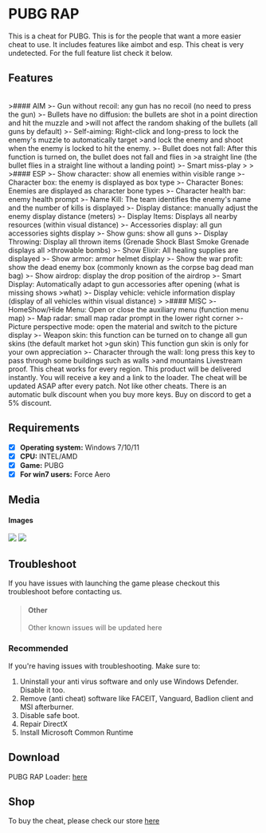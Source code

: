 # PUBG RAP

<div className="p-4 border border-gray-200 dark:border-gray-900 rounded mt-6">
This is a cheat for PUBG. This is for the people that want a more easier cheat to use.
It includes features like aimbot and esp. 
This cheat is very undetected.
For the full feature list check it below.
</div>

## Features

<br />
>#### AIM
>- Gun without recoil: any gun has no recoil (no need to press the gun)
>- Bullets have no diffusion: the bullets are shot in a point direction and hit the muzzle and >will not affect the random shaking of the bullets (all guns by default)
>- Self-aiming: Right-click and long-press to lock the enemy's muzzle to automatically target >and lock the enemy and shoot when the enemy is locked to hit the enemy.
>- Bullet does not fall: After this function is turned on, the bullet does not fall and flies in >a straight line (the bullet flies in a straight line without a landing point)
>- Smart miss-play
>
>
>#### ESP
>- Show character: show all enemies within visible range
>- Character box: the enemy is displayed as box type
>- Character Bones: Enemies are displayed as character bone types
>- Character health bar: enemy health prompt
>- Name Kill: The team identifies the enemy's name and the number of kills is displayed
>- Display distance: manually adjust the enemy display distance (meters)
>- Display Items: Displays all nearby resources (within visual distance)
>- Accessories display: all gun accessories sights display
>- Show guns: show all guns
>- Display Throwing: Display all thrown items (Grenade Shock Blast Smoke Grenade displays all >throwable bombs)
>- Show Elixir: All healing supplies are displayed
>- Show armor: armor helmet display
>- Show the war profit: show the dead enemy box (commonly known as the corpse bag dead man bag)
>- Show airdrop: display the drop position of the airdrop
>- Smart Display: Automatically adapt to gun accessories after opening (what is missing shows >what)
>- Display vehicle: vehicle information display (display of all vehicles within visual distance)
>
>#### MISC
>- HomeShow/Hide Menu: Open or close the auxiliary menu (function menu map)
>- Map radar: small map radar prompt in the lower right corner
>- Picture perspective mode: open the material and switch to the picture display
>- Weapon skin: this function can be turned on to change all gun skins (the default market hot >gun skin) This function gun skin is only for your own appreciation
>- Character through the wall: long press this key to pass through some buildings such as walls >and mountains

<Callout>
Livestream proof.
This cheat works for every region.
This product will be delivered instantly. You will receive a key and a link to the loader.
The cheat will be updated ASAP after every patch. Not like other cheats.
There is an automatic bulk discount when you buy more keys.
Buy on discord to get a 5% discount.
</Callout>

## Requirements

- [x] **Operating system:** Windows 7/10/11
- [x] **CPU:** INTEL/AMD
- [x] **Game:** PUBG
- [x] **For win7 users:** Force Aero

## Media

#### Images


<Image src="/screen1rap.png" width={960} height={540}/>
<Image src="/screen2rap.png" width={960} height={540}/>


## Troubleshoot
If you have issues with launching the game please checkout this troubleshoot before contacting us.

>#### Other
>Other known issues will be updated here

### Recommended
If you're having issues with troubleshooting.
Make sure to:
1) Uninstall your anti virus software and only use Windows Defender. Disable it too.
2) Remove (anti cheat) software like FACEIT, Vanguard, Badlion client and MSI afterburner.
3) Disable safe boot.
4) Repair DirectX
5) Install Microsoft Common Runtime

## Download
PUBG RAP Loader: [here](https://mega.nz/file/hpoBnZjY#UfSbQ7KkjK7Z6aZTdCZm5t5C7J_W6obuuEEG05AWtG8)

## Shop
To buy the cheat, please check our store [here](https://monuzo.cc/)
